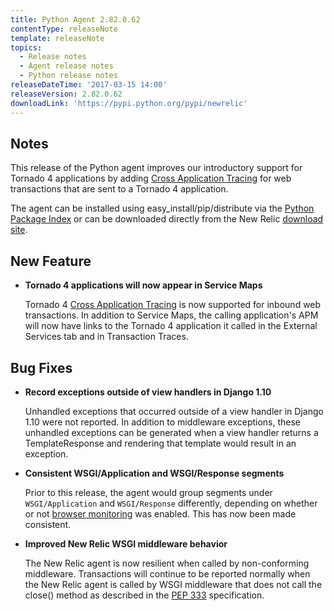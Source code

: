 ```yaml
---
title: Python Agent 2.82.0.62
contentType: releaseNote
template: releaseNote
topics:
  - Release notes
  - Agent release notes
  - Python release notes
releaseDateTime: '2017-03-15 14:00'
releaseVersion: 2.82.0.62
downloadLink: 'https://pypi.python.org/pypi/newrelic'
---
```


## Notes

This release of the Python agent improves our introductory support for Tornado 4 applications by adding [Cross Application Tracing](https://docs.newrelic.com/docs/apm/transactions/cross-application-traces/cross-application-tracing) for web transactions that are sent to a Tornado 4 application.

The agent can be installed using easy_install/pip/distribute via the [Python Package Index](https://pypi.python.org/pypi/newrelic) or can be downloaded directly from the New Relic [download site](http://download.newrelic.com/python_agent/release/).

## New Feature

* **Tornado 4 applications will now appear in Service Maps**

  Tornado 4 [Cross Application Tracing](https://docs.newrelic.com/docs/apm/transactions/cross-application-traces/cross-application-tracing) is now supported for inbound web transactions. In addition to Service Maps, the calling application's APM will now have links to the Tornado 4 application it called in the External Services tab and in Transaction Traces.

## Bug Fixes

* **Record exceptions outside of view handlers in Django 1.10**

  Unhandled exceptions that occurred outside of a view handler in Django 1.10 were not reported. In addition to middleware exceptions, these unhandled exceptions can be generated when a view handler returns a TemplateResponse and rendering that template would result in an exception.
* **Consistent WSGI/Application and WSGI/Response segments**

  Prior to this release, the agent would group segments under `WSGI/Application` and `WSGI/Response` differently, depending on whether or not [browser monitoring](https://newrelic.com/browser-monitoring) was enabled. This has now been made consistent.
* **Improved New Relic WSGI middleware behavior**

  The New Relic agent is now resilient when called by non-conforming middleware. Transactions will continue to be reported normally when the New Relic agent is called by WSGI middleware that does not call the close() method as described in the [PEP 333](https://www.python.org/dev/peps/pep-0333) specification.
